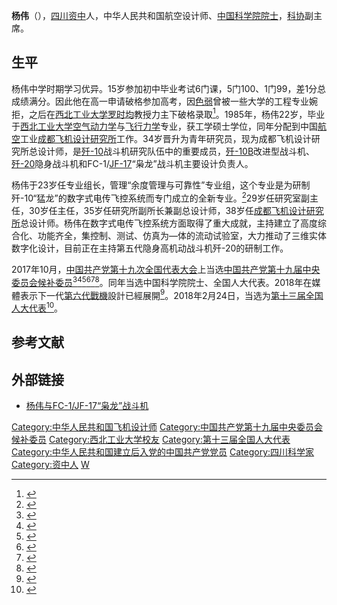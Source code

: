 {{Infobox person|name=杨伟|birth_date={{birth year and age|1963|05}}|birth_place=[[中华人民共和国|中华人民共和国]][[北京|北京]]|ancestor=[[四川|四川]][[资中|资中]]|nationality={{PRC}}|title=[[全国人大代表|全国人大代表]]|ethnicity=[[汉族|汉族]]|gender=男|party=[[中国共产党|中国共产党]]}}

'''杨伟'''（{{bd|1963年|5月||catIdx=Y}}），[[四川|四川]][[资中|资中]]人，中华人民共和国航空设计师、[[中国科学院院士|中国科学院院士]]，[[中国科学技术协会|科协]]副主席。

== 生平 ==
杨伟中学时期学习优异。15岁参加初中毕业考试6门课，5门100、1门99，差1分总成绩满分。因此他在高一申请破格参加高考，因[[色弱|色弱]]曾被一些大学的工程专业婉拒，之后在[[西北工业大学|西北工业大学]][[罗时均|罗时均]]教授力主下破格录取<ref>{{Cite web|url=https://news.163.com/18/0927/04/DSMCD5J50001875P.html|title=这位刚中考完就高考的学霸火了!他是歼20总设计师|accessdate=2018-09-27|last=网易|work=news.163.com|archive-date=2020-09-22|archive-url=https://web.archive.org/web/20200922124536/https://news.163.com/18/0927/04/DSMCD5J50001875P.html|dead-url=no}}</ref>。1985年，杨伟22岁，毕业于[[西北工业大学|西北工业大学]][[空气动力学|空气动力学]]与[[飛行力學|飞行力学]]专业，获工学硕士学位，同年分配到中国[[航空|航空]]工业[[成都飞机设计研究所|成都飞机设计研究所]]工作。34岁晋升为青年研究员，现为成都飞机设计研究所总设计师，是[[歼-10|歼-10]]战斗机研究队伍中的重要成员，[[歼-10B|歼-10B]]改进型战斗机、[[歼-20|歼-20]]隐身战斗机和FC-1/[[JF-17|JF-17]]“枭龙”战斗机主要设计负责人。

杨伟于23岁任专业组长，管理“余度管理与可靠性”专业组，这个专业是为研制歼-10“猛龙”的数字式电传飞控系统而专门成立的全新专业。<ref name="AirForceWorld.com_Yang_Wei">{{cite web |url=http://www.airforceworld.com/a/20150408/467.html |title=杨伟，歼-20总设计师 |work=AirForceWorld.com |accessdate=12 April 2015 |archive-url=https://web.archive.org/web/20151117023249/http://www.airforceworld.com/a/20150408/467.html |archive-date=2015-11-17 |dead-url=yes }}</ref>29岁任研究室副主任，30岁任主任，35岁任研究所副所长兼副总设计师，38岁任[[成都飞机设计研究所|成都飞机设计研究所]]总设计师。杨伟在数字式电传飞控系统方面取得了重大成就，主持建立了高度综合化、功能齐全，集控制、测试、仿真为—体的流动试验室，大力推动了三维实体数字化设计，目前正在主持第五代隐身高机动战斗机歼-20的研制工作。

2017年10月，[[中国共产党第十九次全国代表大会|中国共产党第十九次全国代表大会]]上当选[[中国共产党第十九届中央委员会候补委员列表|中国共产党第十九届中央委员会候补委员]]<ref>{{cite news |title=中国共产党第十九届中央委员会候补委员名单（172名） |url=https://news.gmw.cn/2017-10/25/content_26593954.htm |accessdate=2021-08-18 |work=光明日报 |agency=光明网 |archive-date=2021-08-18 |archive-url=https://web.archive.org/web/20210818074600/https://news.gmw.cn/2017-10/25/content_26593954.htm |dead-url=no }}</ref><ref>{{cite news |title=十九届中央委员、候补委员、中央纪委委员名单 |url=http://news.cri.cn/20171024/f3e85cce-38bb-818d-ce36-bd4c66d0d4c6.html |accessdate=2021-08-18 |work=国际在线 |agency=国际在线 |archive-date=2021-08-18 |archive-url=https://web.archive.org/web/20210818074542/http://news.cri.cn/20171024/f3e85cce-38bb-818d-ce36-bd4c66d0d4c6.html |dead-url=no }}</ref><ref>{{cite news |title=十九大受权发布：中国共产党第十九届中央委员会候补委员名单 |url=http://www.xinhuanet.com//politics/19cpcnc/2017-10/24/c_1121848883.htm |accessdate=2021-08-18 |work=新华网 |agency=新华网 |archive-date=2018-12-09 |archive-url=https://web.archive.org/web/20181209124324/http://www.xinhuanet.com//politics/19cpcnc/2017-10/24/c_1121848883.htm |dead-url=no }}</ref><ref>{{cite news |title=中国共产党第十九届中央委员会候补委员名单 |url=http://guoqing.china.com.cn/zy/2018-03/01/content_50628437.htm |accessdate=2021-08-18 |work=中国网 |agency=中国网 |archive-date=2021-08-18 |archive-url=https://web.archive.org/web/20210818074045/http://guoqing.china.com.cn/zy/2018-03/01/content_50628437.htm |dead-url=no }}</ref><ref>{{cite news |title=中国共产党第十九届中央委员会候补委员名单 |url=http://www.gov.cn/guoqing/2017-10/24/content_5432328.htm |accessdate=2021-08-18 |work=中国政府网 |agency=中国政府网 |archive-date=2020-08-05 |archive-url=https://web.archive.org/web/20200805131505/http://www.gov.cn/guoqing/2017-10/24/content_5432328.htm |dead-url=no }}</ref><ref>{{cite news |title=中国共产党第十九届中央委员会候补委员名单 |url=https://china.huanqiu.com/article/9CaKrnK5yXI |accessdate=2021-08-18 |work=环球网 |agency=环球网 |archive-date=2021-08-18 |archive-url=https://web.archive.org/web/20210818074045/https://china.huanqiu.com/article/9CaKrnK5yXI |dead-url=no }}</ref>。同年当选中国科学院院士、全国人大代表。2018年在媒體表示下一代[[第六代戰鬥機|第六代戰機]]設計已經展開<ref>{{Cite news|url=https://udn.com/news/story/7331/3041833|title=殲20總設計師：將開發戰略需要全新戰機 聯合新聞網|last=聯合新聞網|newspaper=聯合新聞網|accessdate=2018-09-27|archive-date=2019-06-09|archive-url=https://web.archive.org/web/20190609062757/https://udn.com/news/story/7331/3041833|dead-url=no}}</ref>。2018年2月24日，当选为[[第十三届全国人大代表|第十三届全国人大代表]]<ref>{{Cite web|title=（受权发布）中华人民共和国第十三届全国人民代表大会代表名单-中新网|url=http://www.chinanews.com/gn/2018/02-25/8453959.shtml|accessdate=2021-02-13|work=中新网|archive-date=2018-02-27|archive-url=https://web.archive.org/web/20180227031724/http://www.chinanews.com/gn/2018/02-25/8453959.shtml|dead-url=no}}</ref>。

== 参考文献 ==
{{reflist}}

== 外部链接 ==
*[https://web.archive.org/web/20110930100523/http://www.airforceworld.com/pla/fc-1-jf-17-thunder-fighter-china-yang-wei.htm 杨伟与FC-1/JF-17“枭龙”战斗机]

{{中国科学院技术科学部院士}}
{{Authority control}}

{{DEFAULTSORT:Y}}
[[Category:中华人民共和国飞机设计师|Category:中华人民共和国飞机设计师]]
[[Category:中国共产党第十九届中央委员会候补委员|Category:中国共产党第十九届中央委员会候补委员]]
[[Category:西北工业大学校友|Category:西北工业大学校友]]
[[Category:第十三届全国人大代表|Category:第十三届全国人大代表]]
[[Category:中华人民共和国建立后入党的中国共产党党员|Category:中华人民共和国建立后入党的中国共产党党员]]
[[Category:四川科学家|Category:四川科学家]]
[[Category:资中人|Category:资中人]]
[[Category:杨姓|W]]